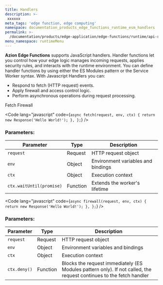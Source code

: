 ```yaml
---
title: Handlers
description: >-
 xxxxxx
meta_tags: 'edge function, edge computing'
namespace: documentation_products_edge_functions_runtime_esm_handlers
permalink: >-
  /documentation/products/edge-application/edge-functions/runtime/api-reference/handlers/
menu_namespace: runtimeMenu
---
```


**Azion Edge Functions** supports JavaScript handlers. Handler functions let you control how your edge logic manages incoming requests, applies security rules, and interacts with the runtime environment. You can define handler functions by using either the ES Modules pattern or the Service Worker syntax.
With Javascript Handlers you can:

- Respond to fetch (HTTP request) events.
- Apply firewall and access control logic.
- Perform asynchronous operations during request processing.


<Tabs client:visible>
    <Fragment slot="tab.fetch">Fetch</Fragment>
    <Fragment slot="tab.firewall">Firewall</Fragment>

<Fragment slot="panel.fetch">

<Code lang="javascript" code={`
  async fetch(request, env, ctx) {
    return new Response('Hello World!');
  },
};
`} />

### Parameters:

| Parameter | Type | Description |
|-----------|------|-------------|
| `request` | Request | HTTP request object |
| `env` | Object | Environment variables and bindings |
| `ctx` | Object | Execution context |
| `ctx.waitUntil(promise)` | Function | Extends the worker's lifetime |

</Fragment>

<Fragment slot="panel.firewall">

<Code lang="javascript" code={`
  async firewall(request, env, ctx) {
    return new Response('Hello World!');
  },
};
`} />

### Parameters:

| Parameter | Type | Description |
|-----------|------|-------------|
| `request` | Request | HTTP request object |
| `env` | Object | Environment variables and bindings |
| `ctx` | Object | Execution context |
| `ctx.deny()` | Function | Blocks the request immediately (ES Modules pattern only). If not called, the request continues to the fetch handler |


</Fragment>

</Tabs>
